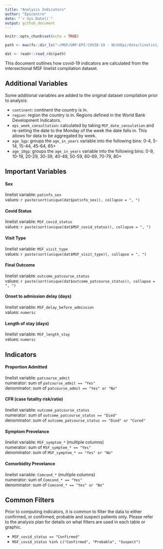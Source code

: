 ```yaml
---
title: "Analysis Indicators"
author: "Epicentre"
date: "`r Sys.Date()`"
output: github_document
---
```


```r
knitr::opts_chunk$set(echo = TRUE)

path <- max(fs::dir_ls("~/MSF/GRP-EPI-COVID-19 - NCoVEpi/data/linelist/world", regexp = "[.]rds$"))

dat <- readr::read_rds(path) 
```

This document outlines how covid-19 indicators are calculated from the intersectional MSF linelist compilation dataset.

## Additional Variables

Some additional variables are added to the original dataset compilation prior to analysis:

- `continent`: continent the country is in.
- `region`: region the country is in. Regions defined in the World Bank Development Indicators.
- `epi_week_consultation`: calculated by taking `MSF_date_consulation` and re-setting the date to the Monday of the week the date falls in. This allows for data to be aggregated by week.
- `age_5gp`: groups the `age_in_years` variable into the following bins: 0-4, 5-14, 15-44, 45-64, 65+
- `age_10gp`: groups the `age_in_years` variable into the following bins: 0-9, 10-19, 20-29, 30-39, 40-49, 50-59, 60-69, 70-79, 80+

## Important Variables

#### Sex

linelist variable: `patinfo_sex`  
values: `r paste(sort(unique(dat$patinfo_sex)), collapse = ", ")`

#### Covid Status

linelist variable: `MSF_covid_status`  
values: `r paste(sort(unique(dat$MSF_covid_status)), collapse = ", ")`

#### Visit Type

linelist variable: `MSF_visit_type`  
values: `r paste(sort(unique(dat$MSF_visit_type)), collapse = ", ")`

#### Final Outcome

linelist variable: `outcome_patcourse_status`  
values: `r paste(sort(unique(dat$outcome_patcourse_status)), collapse = ", ")`

#### Onset to admission delay (days)

linelist variable: `MSF_delay_before_admission`  
values: `numeric`

#### Length of stay (days)

linelist variable: `MSF_length_stay`  
values: `numeric`

## Indicators

#### Proportion Admitted

linelist variable: `patcourse_admit`  
numerator: sum of `patcourse_admit == "Yes"`  
denominator: sum of `patcourse_admit == "Yes" or "No"`

#### CFR (case fatality risk/ratio)

linelist variable: `outcome_patcourse_status`  
numerator: sum of `outcome_patcourse_status == "Died"`  
denominator: sum of `outcome_patcourse_status == "Died" or "Cured"`

#### Symptom Prevelance

linelist variable: `MSF_symptom_*` (multiple columns)  
numerator: sum of `MSF_symptom_* == "Yes"`  
denominator: sum of `MSF_symptom_* == "Yes" or "No"`

#### Comorbidity Prevelance

linelist variable: `Comcond_*` (multiple columns)  
numerator: sum of `Comcond_* == "Yes"`  
denominator: sum of `Comcond_* == "Yes" or "No"`

## Common Filters

Prior to computing indicators, it is common to filter the data to either confirmed, or confirmed, probable and suspect patients only. Please refer to the analysis plan for details on what filters are used in each table or graphic.

- `MSF_covid_status == "Confirmed"`
- `MSF_covid_status %in% c("Confirmed", "Probable", "Suspect")`

<br>
